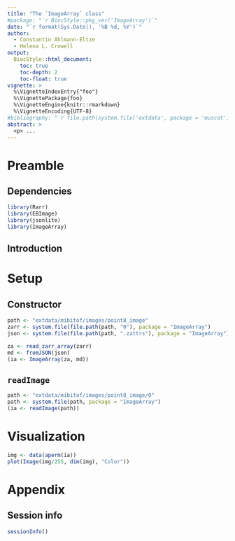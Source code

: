 ```yaml
---
title: "The `ImageArray` class"
#package: "`r BiocStyle::pkg_ver('ImageArray')`"
date: "`r format(Sys.Date(), '%B %d, %Y')`"
author:
  - Constantin Ahlmann-Eltze
  - Helena L. Crowell
output: 
  BiocStyle::html_document:
    toc: true
    toc-depth: 2
    toc-float: true
vignette: >
  %\VignetteIndexEntry{"foo"}
  %\VignettePackage{foo}
  %\VignetteEngine{knitr::rmarkdown}
  %\VignetteEncoding{UTF-8}
#bibliography: "`r file.path(system.file('extdata', package = 'muscat'), 'refs.bib')`"
abstract: > 
  <p> ...
---
```


# Preamble

## Dependencies

```r
library(Rarr)
library(EBImage)
library(jsonlite)
library(ImageArray)
```

## Introduction

# Setup

## Constructor

```r
path <- "extdata/mibitof/images/point8_image"
zarr <- system.file(file.path(path, "0"), package = "ImageArray")
json <- system.file(file.path(path, ".zattrs"), package = "ImageArray")

za <- read_zarr_array(zarr)
md <- fromJSON(json)
(ia <- ImageArray(za, md))
```

## `readImage`

```r
path <- "extdata/mibitof/images/point8_image/0"
path <- system.file(path, package = "ImageArray")
(ia <- readImage(path))
```

# Visualization

```r
img <- data(aperm(ia))
plot(Image(img/255, dim(img), "Color"))
```

# Appendix

## Session info

```r
sessionInfo()
```
